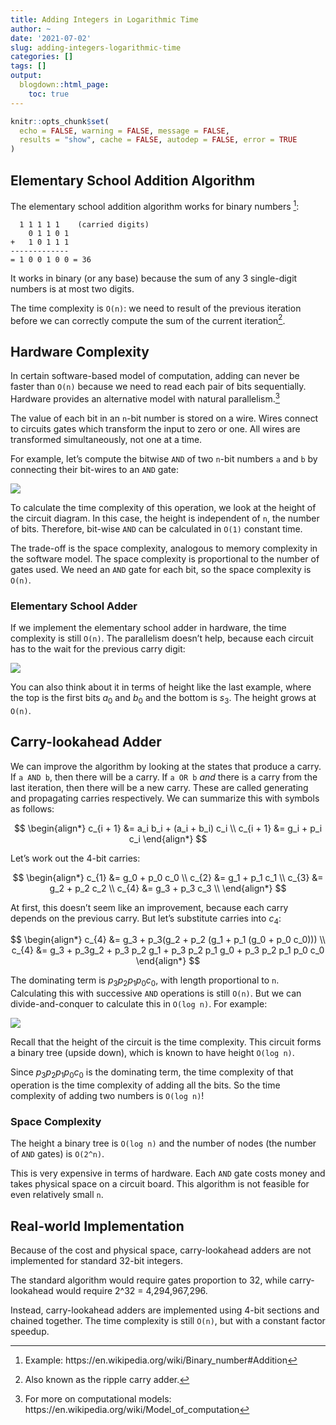 ```yaml
---
title: Adding Integers in Logarithmic Time
author: ~
date: '2021-07-02'
slug: adding-integers-logarithmic-time
categories: []
tags: []
output:
  blogdown::html_page:
    toc: true
---
```


```r
knitr::opts_chunk$set(
  echo = FALSE, warning = FALSE, message = FALSE,
  results = "show", cache = FALSE, autodep = FALSE, error = TRUE
)
```


## Elementary School Addition Algorithm

The elementary school addition algorithm works for binary numbers
^[Example: https://en.wikipedia.org/wiki/Binary_number#Addition]:

```
  1 1 1 1 1    (carried digits)
    0 1 1 0 1
+   1 0 1 1 1
-------------
= 1 0 0 1 0 0 = 36
```

It works in binary (or any base) because the sum of any
3 single-digit numbers is at most two digits.

The time complexity is `O(n)`: we need to result of the previous
iteration before we can correctly compute the
sum of the current iteration^[Also known as the ripple carry adder.].

## Hardware Complexity

In certain software-based model of computation, adding can never
be faster than `O(n)` because we need to read each pair of bits
sequentially.
Hardware provides an alternative model with natural parallelism.^[
For more on computational models: https://en.wikipedia.org/wiki/Model_of_computation]

The value of each bit in an `n`-bit number is stored on a wire.
Wires connect to circuits gates which transform the input to
zero or one. All wires are transformed simultaneously,
not one at a time.

For example, let's compute the bitwise `AND` of two `n`-bit numbers `a` and `b`
by connecting their bit-wires to an `AND` gate:

![](bitwise-and.JPG)

To calculate the time complexity of this operation, we look at the
height of the circuit diagram. In this case, the height is
independent of `n`, the number of bits.
Therefore, bit-wise `AND` can be calculated in `O(1)` constant time.

The trade-off is the space complexity, analogous to memory complexity
in the software model. The space complexity is proportional to the
number of gates used. We need an `AND` gate for each bit, so
the space complexity is `O(n)`.

### Elementary School Adder

If we implement the elementary school adder in hardware,
the time complexity is still `O(n)`. The parallelism doesn't
help, because each circuit has to the wait for the previous
carry digit:

![](circuit-adder.JPG)

You can also think about it in terms of height like the last
example, where the top is the first bits $a_0$ and $b_0$
and the bottom is $s_3$. The height grows at `O(n)`.

## Carry-lookahead Adder

We can improve the algorithm by looking at the states that produce a carry.
If `a AND b`, then there will be a carry. If `a OR b` *and* there is a carry from
the last iteration, then there will be a new carry. These are called
generating and propagating carries respectively. We can summarize this
with symbols as follows:

$$
\begin{align*}
c_{i + 1} &= a_i b_i + (a_i + b_i) c_i \\
c_{i + 1} &= g_i + p_i c_i
\end{align*}
$$

Let's work out the 4-bit carries:

$$
\begin{align*}
c_{1} &= g_0 + p_0 c_0 \\
c_{2} &= g_1 + p_1 c_1 \\
c_{3} &= g_2 + p_2 c_2 \\
c_{4} &= g_3 + p_3 c_3 \\
\end{align*}
$$

At first, this doesn't seem like an improvement, because each
carry depends on the previous carry. But let's substitute
carries into $c_4$:

$$
\begin{align*}
c_{4} &= g_3 + p_3(g_2 + p_2 (g_1 + p_1 (g_0 + p_0 c_0))) \\
c_{4} &= g_3 + p_3g_2 + p_3 p_2 g_1 + p_3 p_2 p_1 g_0 + p_3 p_2 p_1 p_0 c_0
\end{align*}
$$


The dominating term is $p_3 p_2 p_1 p_0 c_0$,
with length proportional to `n`. Calculating this with
successive `AND` operations is still `O(n)`. But we can
divide-and-conquer to calculate this in `O(log n)`. For example:

![](binary-and.JPG)

Recall that the height of the circuit is the time complexity.
This circuit forms a binary tree (upside down),
which is known to have height `O(log n)`.

Since $p_3 p_2 p_1 p_0 c_0$ is the dominating term, the time complexity
of that operation is the time complexity of adding all the bits.
So the time complexity of adding two numbers is `O(log n)`!

### Space Complexity

The height a binary tree is `O(log n)` and the number of nodes
(the number of `AND` gates) is `O(2^n)`.

This is very expensive in terms of hardware. Each `AND` gate costs
money and takes physical space on a circuit board.
This algorithm is not feasible for even relatively small `n`.

## Real-world Implementation

Because of the cost and physical space, carry-lookahead adders
are not implemented for standard 32-bit integers.

The standard algorithm would require gates proportion to 32, while
carry-lookahead would require 2^32 = 4,294,967,296.

Instead, carry-lookahead adders are implemented using 4-bit sections
and chained together. The time complexity is still `O(n)`,
but with a constant factor speedup.
